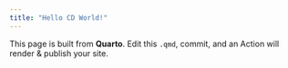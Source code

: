 ```yaml
---
title: "Hello CD World!"
---
```


This page is built from **Quarto**. Edit this `.qmd`, commit, and an Action will render & publish your site.
